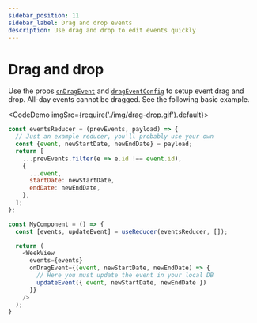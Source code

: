 ```yaml
---
sidebar_position: 11
sidebar_label: Drag and drop events
description: Use drag and drop to edit events quickly
---
```


# Drag and drop

Use the props [`onDragEvent`](../full-api/week-view-props#ondragevent) and [`dragEventConfig`](../full-api/week-view-props#drageventconfig) to setup event drag and drop.
All-day events cannot be dragged.
See the following basic example.

<CodeDemo imgSrc={require('./img/drag-drop.gif').default}>

```js title="Drag and drop"
const eventsReducer = (prevEvents, payload) => {
  // Just an example reducer, you'll probably use your own
  const {event, newStartDate, newEndDate} = payload;
  return [
    ...prevEvents.filter(e => e.id !== event.id),
    {
      ...event,
      startDate: newStartDate,
      endDate: newEndDate,
    },
  ];
};

const MyComponent = () => {
  const [events, updateEvent] = useReducer(eventsReducer, []);

  return (
    <WeekView
      events={events}
      onDragEvent={(event, newStartDate, newEndDate) => {
        // Here you must update the event in your local DB
        updateEvent({ event, newStartDate, newEndDate })
      }}
    />
  );
}
```

</CodeDemo>